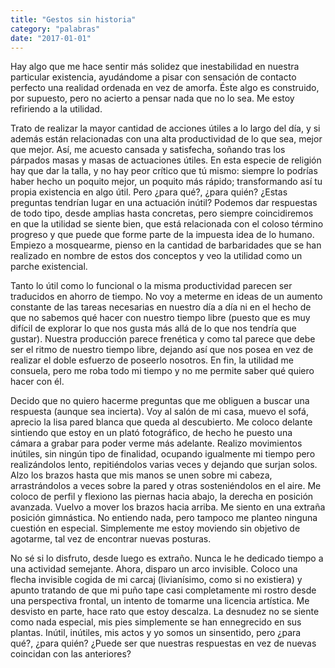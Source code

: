 ```yaml
---
title: "Gestos sin historia"
category: "palabras"
date: "2017-01-01"
---
```


Hay algo que me hace sentir más solidez que inestabilidad en nuestra particular existencia, ayudándome a pisar con sensación de contacto perfecto una realidad ordenada en vez de amorfa. Éste algo es construido, por supuesto, pero no acierto a pensar nada que no lo sea. Me estoy refiriendo a la utilidad.

Trato de realizar la mayor cantidad de acciones útiles a lo largo del día, y si además están relacionadas con una alta productividad de lo que sea, mejor que mejor. Así, me acuesto cansada y satisfecha, soñando tras los párpados masas y masas de actuaciones útiles. En esta especie de religión hay que dar la talla, y no hay peor crítico que tú mismo: siempre lo podrías haber hecho un poquito mejor, un poquito más rápido; transformando así tu propia existencia en algo útil. Pero ¿para qué?, ¿para quién? ¿Estas preguntas tendrían lugar en una actuación inútil? Podemos dar respuestas de todo tipo, desde amplias hasta concretas, pero siempre coincidiremos en que la utilidad se siente bien, que está relacionada con el coloso término progreso y que puede que forme parte de la impuesta idea de lo humano. Empiezo a mosquearme, pienso en la cantidad de barbaridades que se han realizado en nombre de estos dos conceptos y veo la utilidad como un parche existencial.

Tanto lo útil como lo funcional o la misma productividad parecen ser traducidos en ahorro de tiempo. No voy a meterme en ideas de un aumento constante de las tareas necesarias en nuestro día a día ni en el hecho de que no sabemos qué hacer con nuestro tiempo libre (puesto que es muy difícil de explorar lo que nos gusta más allá de lo que nos tendría que gustar). Nuestra producción parece frenética y como tal parece que debe ser el ritmo de nuestro tiempo libre, dejando así que nos posea en vez de realizar el doble esfuerzo de poseerlo nosotros. En fin, la utilidad me consuela, pero me roba todo mi tiempo y no me permite saber qué quiero hacer con él.

Decido que no quiero hacerme preguntas que me obliguen a buscar una respuesta (aunque sea incierta). Voy al salón de mi casa, muevo el sofá, aprecio la lisa pared blanca que queda al descubierto. Me coloco delante sintiendo que estoy en un plató fotográfico, de hecho he puesto una cámara a grabar para poder verme más adelante. Realizo movimientos inútiles, sin ningún tipo de finalidad, ocupando igualmente mi tiempo pero realizándolos lento, repitiéndolos varias veces y dejando que surjan solos. Alzo los brazos hasta que mis manos se unen sobre mi cabeza, arrastrándolos a veces sobre la pared y otras sosteniéndolos en el aire. Me coloco de perfil y flexiono las piernas hacia abajo, la derecha en posición avanzada. Vuelvo a mover los brazos hacia arriba. Me siento en una extraña posición gimnástica. No entiendo nada, pero tampoco me planteo ninguna cuestión en especial. Simplemente me estoy moviendo sin objetivo de agotarme, tal vez de encontrar nuevas posturas.

No sé si lo disfruto, desde luego es extraño. Nunca le he dedicado tiempo a una actividad semejante. Ahora, disparo un arco invisible. Coloco una flecha invisible cogida de mi carcaj (livianísimo, como si no existiera) y apunto tratando de que mi puño tape casi completamente mi rostro desde una perspectiva frontal, un intento de tomarme una licencia artística. Me desvisto en parte, hace rato que estoy descalza. La desnudez no se siente como nada especial, mis pies simplemente se han ennegrecido en sus plantas. Inútil, inútiles, mis actos y yo somos un sinsentido, pero ¿para qué?, ¿para quién? ¿Puede ser que nuestras respuestas en vez de nuevas coincidan con las anteriores?
